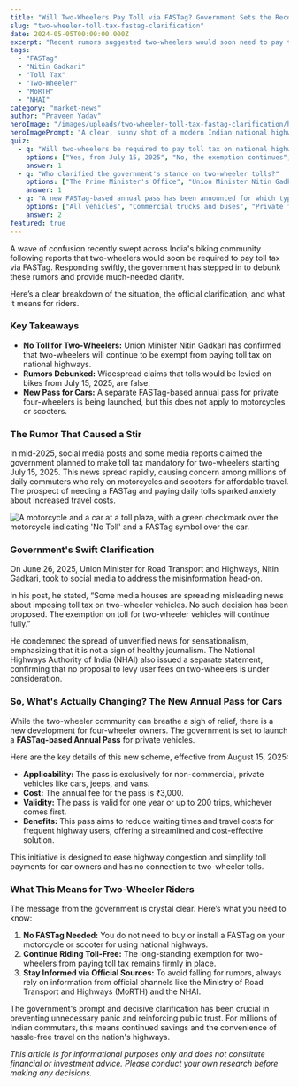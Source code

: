 ```yaml
---
title: "Will Two-Wheelers Pay Toll via FASTag? Government Sets the Record Straight"
slug: "two-wheeler-toll-tax-fastag-clarification"
date: 2024-05-05T00:00:00.000Z
excerpt: "Recent rumors suggested two-wheelers would soon need to pay tolls, causing widespread confusion. Union Minister Nitin Gadkari has officially clarified that bikes remain exempt. Here’s the full story and what you need to know."
tags:
  - "FASTag"
  - "Nitin Gadkari"
  - "Toll Tax"
  - "Two-Wheeler"
  - "MoRTH"
  - "NHAI"
category: "market-news"
author: "Praveen Yadav"
heroImage: "/images/uploads/two-wheeler-toll-tax-fastag-clarification/hero-image.jpg"
heroImagePrompt: "A clear, sunny shot of a modern Indian national highway with a motorcycle riding smoothly in a dedicated lane, passing a toll plaza in the background without stopping, symbolizing toll exemption."
quiz:
  - q: "Will two-wheelers be required to pay toll tax on national highways in India?"
    options: ["Yes, from July 15, 2025", "No, the exemption continues", "Only on certain highways"]
    answer: 1
  - q: "Who clarified the government's stance on two-wheeler tolls?"
    options: ["The Prime Minister's Office", "Union Minister Nitin Gadkari", "The National Highways Authority of India (NHAI)"]
    answer: 1
  - q: "A new FASTag-based annual pass has been announced for which type of vehicles?"
    options: ["All vehicles", "Commercial trucks and buses", "Private four-wheel vehicles (cars, jeeps, vans)"]
    answer: 2
featured: true
---
```


A wave of confusion recently swept across India's biking community following reports that two-wheelers would soon be required to pay toll tax via FASTag. Responding swiftly, the government has stepped in to debunk these rumors and provide much-needed clarity.

Here’s a clear breakdown of the situation, the official clarification, and what it means for riders.

### Key Takeaways
*   **No Toll for Two-Wheelers:** Union Minister Nitin Gadkari has confirmed that two-wheelers will continue to be exempt from paying toll tax on national highways.
*   **Rumors Debunked:** Widespread claims that tolls would be levied on bikes from July 15, 2025, are false.
*   **New Pass for Cars:** A separate FASTag-based annual pass for private four-wheelers is being launched, but this does not apply to motorcycles or scooters.

### The Rumor That Caused a Stir

In mid-2025, social media posts and some media reports claimed the government planned to make toll tax mandatory for two-wheelers starting July 15, 2025. This news spread rapidly, causing concern among millions of daily commuters who rely on motorcycles and scooters for affordable travel. The prospect of needing a FASTag and paying daily tolls sparked anxiety about increased travel costs.

![A motorcycle and a car at a toll plaza, with a green checkmark over the motorcycle indicating 'No Toll' and a FASTag symbol over the car.](/images/uploads/two-wheeler-toll-tax-fastag-clarification/toll-exemption-visual.png)

### Government's Swift Clarification

On June 26, 2025, Union Minister for Road Transport and Highways, Nitin Gadkari, took to social media to address the misinformation head-on.

In his post, he stated, “Some media houses are spreading misleading news about imposing toll tax on two-wheeler vehicles. No such decision has been proposed. The exemption on toll for two-wheeler vehicles will continue fully.”

He condemned the spread of unverified news for sensationalism, emphasizing that it is not a sign of healthy journalism. The National Highways Authority of India (NHAI) also issued a separate statement, confirming that no proposal to levy user fees on two-wheelers is under consideration.

### So, What's Actually Changing? The New Annual Pass for Cars

While the two-wheeler community can breathe a sigh of relief, there is a new development for four-wheeler owners. The government is set to launch a **FASTag-based Annual Pass** for private vehicles.

Here are the key details of this new scheme, effective from August 15, 2025:
*   **Applicability:** The pass is exclusively for non-commercial, private vehicles like cars, jeeps, and vans.
*   **Cost:** The annual fee for the pass is ₹3,000.
*   **Validity:** The pass is valid for one year or up to 200 trips, whichever comes first.
*   **Benefits:** This pass aims to reduce waiting times and travel costs for frequent highway users, offering a streamlined and cost-effective solution.

This initiative is designed to ease highway congestion and simplify toll payments for car owners and has no connection to two-wheeler tolls.

### What This Means for Two-Wheeler Riders

The message from the government is crystal clear. Here’s what you need to know:
1.  **No FASTag Needed:** You do not need to buy or install a FASTag on your motorcycle or scooter for using national highways.
2.  **Continue Riding Toll-Free:** The long-standing exemption for two-wheelers from paying toll tax remains firmly in place.
3.  **Stay Informed via Official Sources:** To avoid falling for rumors, always rely on information from official channels like the Ministry of Road Transport and Highways (MoRTH) and the NHAI.

The government's prompt and decisive clarification has been crucial in preventing unnecessary panic and reinforcing public trust. For millions of Indian commuters, this means continued savings and the convenience of hassle-free travel on the nation's highways.

*This article is for informational purposes only and does not constitute financial or investment advice. Please conduct your own research before making any decisions.*